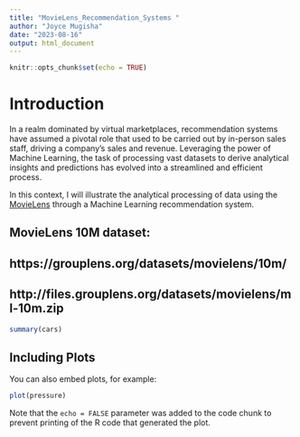 ```yaml
---
title: "MovieLens_Recommendation_Systems "
author: "Joyce Mugisha"
date: "2023-08-16"
output: html_document
---
```


```r
knitr::opts_chunk$set(echo = TRUE)
```

# **Introduction**  
In a realm dominated by virtual marketplaces, recommendation systems have assumed a pivotal role that used to be carried out by in-person sales staff, driving a company's sales and revenue. Leveraging the power of Machine Learning, the task of processing vast datasets to derive analytical insights and predictions has evolved into a streamlined and efficient process.

In this context, I will illustrate the analytical processing of data using the [MovieLens](https://grouplens.org/datasets/movielens/10m/) through a Machine Learning recommendation system.

## MovieLens 10M dataset:
## https://grouplens.org/datasets/movielens/10m/
## http://files.grouplens.org/datasets/movielens/ml-10m.zip




```r
summary(cars)
```

## Including Plots

You can also embed plots, for example:

```r
plot(pressure)
```

Note that the `echo = FALSE` parameter was added to the code chunk to prevent printing of the R code that generated the plot.
